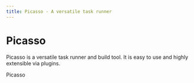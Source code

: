 ```yaml
---
title: Picasso - A versatile task runner
---
```



# Picasso

Picasso is a versatile task runner and build tool. It is easy to use and highly extensible via plugins.

<Bleed>Picasso</Bleed>